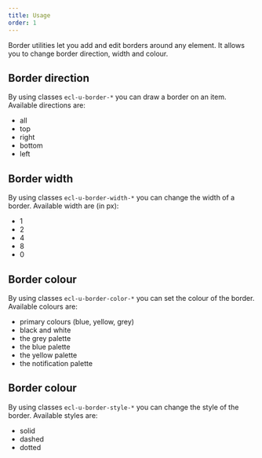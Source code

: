 ```yaml
---
title: Usage
order: 1
---
```



<Paragraph size="lead">
  Border utilities let you add and edit borders around any element. It allows
  you to change border direction, width and colour.
</Paragraph>

## Border direction

By using classes `ecl-u-border-*` you can draw a border on an item.
Available directions are:

- all
- top
- right
- bottom
- left

## Border width

By using classes `ecl-u-border-width-*` you can change the width of a border.
Available width are (in px):

- 1
- 2
- 4
- 8
- 0

## Border colour

By using classes `ecl-u-border-color-*` you can set the colour of the border.
Available colours are:

- primary colours (blue, yellow, grey)
- black and white
- the <Link to="/ec/guidelines/colours/">grey palette</Link>
- the <Link to="/ec/guidelines/colours/">blue palette</Link>
- the <Link to="/ec/guidelines/colours/">yellow palette</Link>
- the <Link to="/ec/guidelines/colours/">notification palette</Link>

## Border colour

By using classes `ecl-u-border-style-*` you can change the style of the border.
Available styles are:

- solid
- dashed
- dotted
